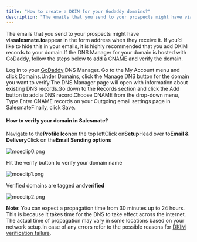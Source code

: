 ```yaml
---
title: "How to create a DKIM for your Godaddy domains?"
description: "The emails that you send to your prospects might have via**salesmate.io**appear in the form address when they receive it. If you’d like to hide this i..."
---
```


The emails that you send to your prospects might have via**salesmate.io**appear in the form address when they receive it. If you’d like to hide this in your emails, it is highly recommended that you add DKIM records to your domain.If the DNS Manager for your domain is hosted with GoDaddy, follow the steps below to add a CNAME and verify the domain.

Log in to your [GoDaddy](http://www.godaddy.com/) DNS Manager. Go to the My Account menu and click Domains.Under Domains, click the Manage DNS button for the domain you want to verify.The DNS Manager page will open with information about existing DNS records.Go down to the Records section and click the Add button to add a DNS record.Choose CNAME from the drop-down menu, Type.Enter CNAME records on your Outgoing email settings page in SalesmateFinally, click Save.

#### How to verify your domain in Salesmate?

Navigate to the**Profile Icon**on the top leftClick on**Setup**Head over to**Email & Delivery**Click on the**Email Sending options**

![mceclip0.png](./images/mceclip0-4.png)

Hit the verify button to verify your domain name

![mceclip1.png](./images/mceclip1-3.png)

Verified domains are tagged and**verified**

![mceclip2.png](./images/mceclip2-4.png)

**Note**: You can expect a propagation time from 30 minutes up to 24 hours. This is because it takes time for the DNS to take effect across the internet. The actual time of propagation may vary in some locations based on your network setup.In case of any errors refer to the possible reasons for [DKIM verification failure](https://support.salesmate.io/hc/en-us/articles/360006677972-DKIM-Verification-Failure-Possible-Reasons).
